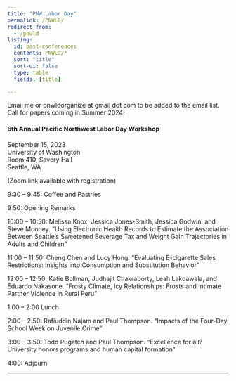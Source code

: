 ```yaml
---
title: "PNW Labor Day"
permalink: /PNWLD/
redirect_from:
  - /pnwld
listing:
  id: past-conferences
  contents: PNWLD/*
  sort: "title"
  sort-ui: false
  type: table
  fields: [title]

---
```

Email me or pnwldorganize at gmail dot com to be added to the email list. Call for papers coming in Summer 2024!


#### 6th Annual Pacific Northwest Labor Day Workshop
September 15, 2023\
University of Washington\
Room 410, Savery Hall\
Seattle, WA\

(Zoom link available with registration)


9:30 – 9:45: Coffee and Pastries

9:50: Opening Remarks

10:00 – 10:50: Melissa Knox, Jessica Jones-Smith, Jessica Godwin, and Steve Mooney. “Using Electronic Health Records to Estimate the Association Between Seattle’s Sweetened Beverage Tax and Weight Gain Trajectories in Adults and Children”

11:00 – 11:50: Cheng Chen and Lucy Hong. "Evaluating E-cigarette Sales Restrictions: Insights into Consumption and Substitution Behavior"

12:00 – 12:50: Katie Bollman, Judhajit Chakraborty, Leah Lakdawala, and Eduardo Nakasone. “Frosty Climate, Icy Relationships: Frosts and Intimate Partner Violence in Rural Peru”

1:00 – 2:00 Lunch 

2:00 – 2:50: Rafiuddin Najam and Paul Thompson. “Impacts of the Four-Day School Week on Juvenile Crime” 

3:00 – 3:50: Todd Pugatch and Paul Thompson. “Excellence for all? University honors programs and human capital formation”

4:00: Adjourn 

---

::: {#sample-listings}
:::